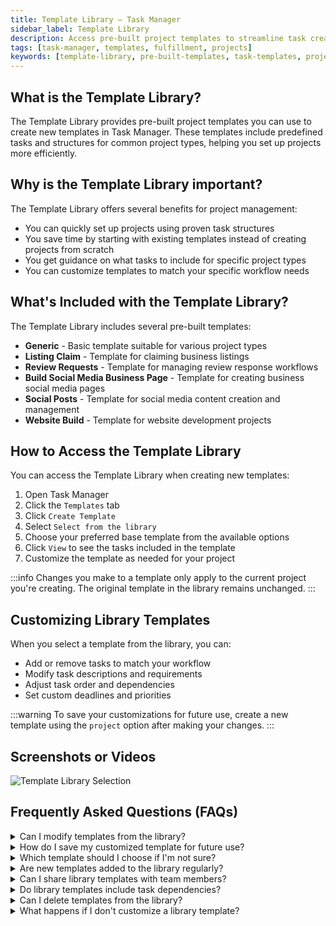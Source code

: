 ```yaml
---
title: Template Library – Task Manager
sidebar_label: Template Library
description: Access pre-built project templates to streamline task creation and project setup in Task Manager.
tags: [task-manager, templates, fulfillment, projects]
keywords: [template-library, pre-built-templates, task-templates, project-setup]
---
```


## What is the Template Library?

The Template Library provides pre-built project templates you can use to create new templates in Task Manager. These templates include predefined tasks and structures for common project types, helping you set up projects more efficiently.

## Why is the Template Library important?

The Template Library offers several benefits for project management:

- You can quickly set up projects using proven task structures
- You save time by starting with existing templates instead of creating projects from scratch
- You get guidance on what tasks to include for specific project types
- You can customize templates to match your specific workflow needs

## What's Included with the Template Library?

The Template Library includes several pre-built templates:

- **Generic** - Basic template suitable for various project types
- **Listing Claim** - Template for claiming business listings
- **Review Requests** - Template for managing review response workflows
- **Build Social Media Business Page** - Template for creating business social media pages
- **Social Posts** - Template for social media content creation and management
- **Website Build** - Template for website development projects

## How to Access the Template Library

You can access the Template Library when creating new templates:

1. Open Task Manager
2. Click the `Templates` tab
3. Click `Create Template`
4. Select `Select from the library`
5. Choose your preferred base template from the available options
6. Click `View` to see the tasks included in the template
7. Customize the template as needed for your project

:::info
Changes you make to a template only apply to the current project you're creating. The original template in the library remains unchanged.
:::

## Customizing Library Templates

When you select a template from the library, you can:

- Add or remove tasks to match your workflow
- Modify task descriptions and requirements
- Adjust task order and dependencies
- Set custom deadlines and priorities

:::warning
To save your customizations for future use, create a new template using the `project` option after making your changes.
:::

## Screenshots or Videos

![Template Library Selection](./img/template-library-selection.png)

## Frequently Asked Questions (FAQs)

<details>
<summary>Can I modify templates from the library?</summary>

Yes, you can customize any template when creating a new project. However, changes only apply to your current project and don't affect the original library template.
</details>

<details>
<summary>How do I save my customized template for future use?</summary>

After customizing a library template, use the `project` option to save your changes as a new template in your collection.
</details>

<details>
<summary>Which template should I choose if I'm not sure?</summary>

The `Generic` template provides a solid foundation for most project types and can be customized to fit your specific needs.
</details>

<details>
<summary>Are new templates added to the library regularly?</summary>

The Template Library contains established templates for common project types. Check the library periodically for any new additions.
</details>

<details>
<summary>Can I share library templates with team members?</summary>

Library templates are available to all users with access to Task Manager. Custom templates you create can be shared separately.
</details>

<details>
<summary>Do library templates include task dependencies?</summary>

Yes, library templates include predefined task structures and dependencies based on common workflow patterns for each project type.
</details>

<details>
<summary>Can I delete templates from the library?</summary>

No, you cannot delete or modify the original templates in the library. You can only customize them when creating new projects.
</details>

<details>
<summary>What happens if I don't customize a library template?</summary>

You can use library templates as-is without any customization. The template will create a project with all the predefined tasks and structure.
</details>